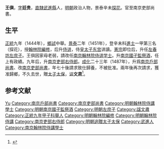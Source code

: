 {{Otheruses|other=谥号文肃的其他王姓人物|王文肃}}

'''王㒜'''，[[表字|字]]'''廷贵'''，[[南直隸|直隸]][[武進縣|武進縣]]人，[[明朝|明朝]]政治人物，景泰辛未[[探花|探花]]。官至南京吏部尚書。

== 生平 ==
[[正统_(年号)|正統]]九年（1444年），[[鄉試|鄉試]]中舉。[[景泰|景泰]]二年（1451年），登辛未科[[進士|進士]]一甲第三名（探花），授[[翰林院編修|翰林院編修]]，后升[[侍讲|侍讲]]，侍[[皇太子|皇太子]][[东宫|东宫]]讲讀。[[明憲宗|憲宗]]即位后，升任[[左春坊|左春坊]][[左庶子|左庶子]]。王㒜因家母老弱，請改任[[南京|南京]][[翰林院侍讲学士|翰林院侍讲学士]]。升[[南京|南京]][[國子監祭酒|國子監祭酒]]，任上有政績。九年后，升[[南京吏部|南京吏部]][[吏部右侍郎|右侍郎]]。[[成化|成化]]二十三年（1487年），升爲[[南京戶部尚書|南京戶部尚書]]、改[[南京吏部尚書|南京吏部尚書]]，年七十後請求致仕歸養，不被批准。兩年後再次請求，獲准歸鄉，不久去世，贈[[太子太保|太子太保]]，[[谥|谥]]'''文肃'''<ref>{{cite web | url=http://www.bjdclib.com/subdb/exam/examperson/200909/t20090901_27271.html | title=王㒜 | publisher=北京東城區圖書館 | accessdate=September 6, 2011 | archive-date=2015-06-18 | archive-url=https://web.archive.org/web/20150618161922/http://www.bjdclib.com/subdb/exam/examperson/200909/t20090901_27271.html | dead-url=no }}</ref>。

== 参考文献 ==
{{reflist}}

{{明朝人物小作品}}
{{景泰二年辛未科殿試金榜}}

{{Authority control}}
{{DEFAULTSORT:Wang王}}
[[Category:王姓|Yu]]
[[Category:南京戶部尚書|Category:南京戶部尚書]]
[[Category:南京吏部尚書|Category:南京吏部尚書]]
[[Category:明朝翰林院侍講學士|Category:明朝翰林院侍講學士]]
[[Category:明朝南京國子監祭酒|Category:明朝南京國子監祭酒]]
[[Category:明朝左庶子|Category:明朝左庶子]]
[[Category:諡文肅|Category:諡文肅]]
[[Category:正統九年甲子科舉人|Category:正統九年甲子科舉人]]
[[Category:明朝翰林院編修|Category:明朝翰林院編修]]
[[Category:明朝翰林院侍講|Category:明朝翰林院侍講]]
[[Category:南京吏部右侍郎|Category:南京吏部右侍郎]]
[[Category:明朝追贈太子太保|Category:明朝追贈太子太保]]
[[Category:武進人|Category:武進人]]
[[Category:南京翰林院侍講學士|Category:南京翰林院侍講學士]]